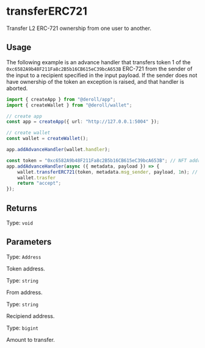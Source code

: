 # transferERC721

Transfer L2 ERC-721 ownership from one user to another.

## Usage

The following example is an advance handler that transfers token 1 of the `0xc6582A9b48F211Fa8c2B5b16CB615eC39bcA653B` ERC-721 from the sender of the input to a recipient specified in the input payload.
If the sender does not have ownership of the token an exception is raised, and that handler is aborted.

```ts twoslash
import { createApp } from "@deroll/app";
import { createWallet } from "@deroll/wallet";

// create app
const app = createApp({ url: "http://127.0.0.1:5004" });

// create wallet
const wallet = createWallet();

app.addAdvanceHandler(wallet.handler);

const token = "0xc6582A9b48F211Fa8c2B5b16CB615eC39bcA653B"; // NFT address
app.addAdvanceHandler(async ({ metadata, payload }) => {
    wallet.transferERC721(token, metadata.msg_sender, payload, 1n); // [!code focus]
    wallet.trasfer
    return "accept";
});
```

## Returns

Type: `void`

## Parameters

Type: `Address`

Token address.

Type: `string`

From address.

Type: `string`

Recipiend address.

Type: `bigint`

Amount to transfer.

